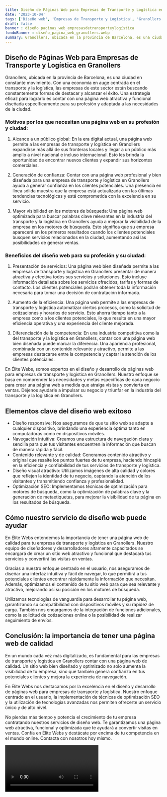 ```yaml
---
title: Diseño de Páginas Web para Empresas de Transporte y Logística en Granollers
date: '2023-10-04'
tags: ['Diseño web', 'Empresas de Transporte y Logística', 'Granollers']
draft: false
banner : diseño_paginas_web_empresasdetransporteylogística
fondoBanner : diseño_pagina_web_granollers.webp
summary: Granollers, ubicada en la provincia de Barcelona, es una ciudad en constante movimiento. Con una economía en auge centrada en el transporte y la logística, las empresas de este sector están buscando constantemente formas de destacar y alcanzar el éxito. Una estrategia eficaz para lograrlo es contar con una página web atractiva y funcional diseñada específicamente para su profesión y adaptada a las necesidades de la ciudad.
---
```


## Diseño de Páginas Web para Empresas de Transporte y Logística en Granollers

Granollers, ubicada en la provincia de Barcelona, es una ciudad en constante movimiento. Con una economía en auge centrada en el transporte y la logística, las empresas de este sector están buscando constantemente formas de destacar y alcanzar el éxito. Una estrategia eficaz para lograrlo es contar con una página web atractiva y funcional diseñada específicamente para su profesión y adaptada a las necesidades de la ciudad.

### Motivos por los que necesitan una página web en su profesión y ciudad:

1. Alcance a un público global: En la era digital actual, una página web permite a las empresas de transporte y logística en Granollers expandirse más allá de sus fronteras locales y llegar a un público más amplio a nivel nacional e incluso internacional. Esto les brinda la oportunidad de encontrar nuevos clientes y expandir sus horizontes comerciales.

2. Generación de confianza: Contar con una página web profesional y bien diseñada para una empresa de transporte y logística en Granollers ayuda a generar confianza en los clientes potenciales. Una presencia en línea sólida muestra que la empresa está actualizada con las últimas tendencias tecnológicas y está comprometida con la excelencia en su servicio.

3. Mayor visibilidad en los motores de búsqueda: Una página web optimizada para buscar palabras clave relevantes en la industria del transporte y la logística en Granollers ayuda a mejorar la visibilidad de la empresa en los motores de búsqueda. Esto significa que su empresa aparecerá en los primeros resultados cuando los clientes potenciales busquen servicios relacionados en la ciudad, aumentando así las posibilidades de generar ventas.

### Beneficios del diseño web para su profesión y su ciudad:

1. Presentación de servicios: Una página web bien diseñada permite a las empresas de transporte y logística en Granollers presentar de manera atractiva y efectiva todos sus servicios y soluciones. Esto incluye información detallada sobre los servicios ofrecidos, tarifas y formas de contacto. Los clientes potenciales podrán obtener toda la información necesaria para tomar una decisión de contratación informada.

2. Aumento de la eficiencia: Una página web permite a las empresas de transporte y logística automatizar ciertos procesos, como la solicitud de cotizaciones y horarios de servicio. Esto ahorra tiempo tanto a la empresa como a los clientes potenciales, lo que resulta en una mayor eficiencia operativa y una experiencia del cliente mejorada.

3. Diferenciación de la competencia: En una industria competitiva como la del transporte y la logística en Granollers, contar con una página web bien diseñada puede marcar la diferencia. Una apariencia profesional, combinada con un contenido relevante y atractivo, permite a las empresas destacarse entre la competencia y captar la atención de los clientes potenciales.

En Élite Webs, somos expertos en el diseño y desarrollo de páginas web para empresas de transporte y logística en Granollers. Nuestro enfoque se basa en comprender las necesidades y metas específicas de cada negocio para crear una página web a medida que atraiga visitas y convierta en ventas. Déjenos ayudarle a impulsar su negocio y triunfar en la industria del transporte y la logística en Granollers.

<GifSeo />

<Cta />

## Elementos clave del diseño web exitoso

- Diseño responsive: Nos aseguramos de que tu sitio web se adapte a cualquier dispositivo, brindando una experiencia óptima tanto en computadoras como en dispositivos móviles.
- Navegación intuitiva: Creamos una estructura de navegación clara y sencilla para que tus visitantes encuentren la información que buscan de manera rápida y fácil.
- Contenido relevante y de calidad: Generamos contenido atractivo y original que resalte los puntos fuertes de tu empresa, haciendo hincapié en la eficiencia y confiabilidad de tus servicios de transporte y logística.
- Diseño visual atractivo: Utilizamos imágenes de alta calidad y colores que reflejen la identidad de tu negocio, captando la atención de los visitantes y transmitiendo confianza y profesionalidad.
- Optimización SEO: Implementamos técnicas de optimización para motores de búsqueda, como la optimización de palabras clave y la generación de metaetiquetas, para mejorar la visibilidad de tu página en los resultados de búsqueda.

## Cómo nuestro servicio de diseño web puede ayudar

En Élite Webs entendemos la importancia de tener una página web de calidad para tu empresa de transporte y logística en Granollers. Nuestro equipo de diseñadores y desarrolladores altamente capacitados se encargará de crear un sitio web atractivo y funcional que destacará tus servicios y convertirá las visitas en ventas.

Gracias a nuestro enfoque centrado en el usuario, nos aseguramos de diseñar una interfaz intuitiva y fácil de navegar, lo que permitirá a tus potenciales clientes encontrar rápidamente la información que necesitan. Además, optimizamos el contenido de tu sitio web para que sea relevante y atractivo, mejorando así su posición en los motores de búsqueda.

Utilizamos tecnologías de vanguardia para desarrollar tu página web, garantizando su compatibilidad con dispositivos móviles y su rapidez de carga. También nos encargamos de la integración de funciones adicionales, como la solicitud de cotizaciones online o la posibilidad de realizar seguimiento de envíos.

## Conclusión: la importancia de tener una página web de calidad

En un mundo cada vez más digitalizado, es fundamental para las empresas de transporte y logística en Granollers contar con una página web de calidad. Un sitio web bien diseñado y optimizado no solo aumenta la visibilidad de tu empresa, sino que también genera confianza en tus potenciales clientes y mejora la experiencia de navegación.

En Élite Webs nos destacamos por la excelencia en el diseño y desarrollo de páginas web para empresas de transporte y logística. Nuestro enfoque centrado en el usuario, la implementación de técnicas de optimización SEO y la utilización de tecnologías avanzadas nos permiten ofrecerte un servicio único y de alto nivel.

No pierdas más tiempo y potencia el crecimiento de tu empresa contratando nuestros servicios de diseño web. Te garantizamos una página web atractiva, funcional y optimizada que te ayudará a convertir visitas en ventas. Confía en Élite Webs y destácate por encima de tu competencia en el mundo online. Contacta con nosotros hoy mismo.

<Video />

<CtaBot job='Empresas de Transporte y Logística' city='Granollers'/>

<Gmaps query='Granollers+españa+maps' />